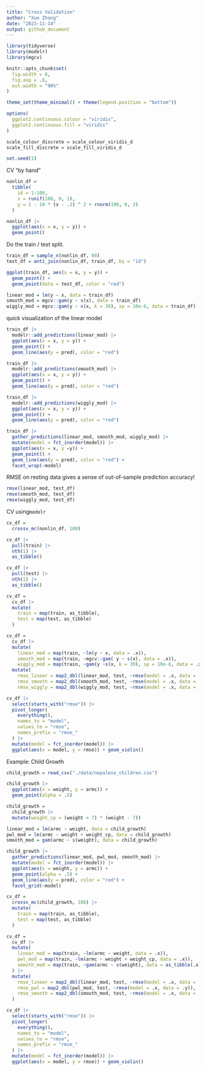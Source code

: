 ```yaml
---
title: "Cross Validation"
author: "Xue Zhang"
date: "2023-11-14"
output: github_document
---
```


```r
library(tidyverse)
library(modelr)
library(mgcv)

knitr::opts_chunk$set(
  fig.width = 6,
  fig.asp = .6,
  out.width = "90%"
)

theme_set(theme_minimal() + theme(legend.position = "bottom"))

options(
  ggplot2.continuous.colour = "viridis",
  ggplot2.continuous.fill = "viridis"
)

scale_colour_discrete = scale_colour_viridis_d
scale_fill_discrete = scale_fill_viridis_d
```

```r
set.seed(1)
```


CV "by hand"

```r
nonlin_df =
  tibble(
    id = 1:100,
    x = runif(100, 0, 1),
    y = 1 - 10 * (x - .3) ^ 2 + rnorm(100, 0, 3)
  )

nonlin_df |>
  ggplot(aes(x = x, y = y)) +
  geom_point()
```

Do the train / test split.

```r
train_df = sample_n(nonlin_df, 80)
test_df = anti_join(nonlin_df, train_df, by = "id")

ggplot(train_df, aes(x = x, y = y)) +
  geom_point() +
  geom_point(data = test_df, color = "red")
```


```r
linear_mod = lm(y ~ x, data = train_df)
smooth_mod = mgcv::gam(y ~ s(x), data = train_df)
wiggly_mod = mgcv::gam(y ~ s(x, k = 30), sp = 10e-6, data = train_df)
```


quick visualization of the linear model

```r
train_df |>
  modelr::add_predictions(linear_mod) |>
  ggplot(aes(x = x, y = y)) +
  geom_point() +
  geom_line(aes(y = pred), color = "red")
```

```r
train_df |>
  modelr::add_predictions(smooth_mod) |>
  ggplot(aes(x = x, y = y)) +
  geom_point() +
  geom_line(aes(y = pred), color = "red")
```


```r
train_df |>
  modelr::add_predictions(wiggly_mod) |>
  ggplot(aes(x = x, y = y)) +
  geom_point() +
  geom_line(aes(y = pred), color = "red")
```

```r
train_df |>
  gather_predictions(linear_mod, smooth_mod, wiggly_mod) |>
  mutate(model = fct_inorder(model)) |>
  ggplot(aes(x = x, y =y)) +
  geom_point() +
  geom_line(aes(y = pred), color = "red") +
  facet_wrap(~model)
```

RMSE on resting data gives a sense of out-of-sample prediction accuracy!

```r
rmse(linear_mod, test_df)
rmse(smooth_mod, test_df)
rmse(wiggly_mod, test_df)
```


CV using`modelr`

```r
cv_df = 
  crossv_mc(nonlin_df, 100)
```

```r
cv_df |>
  pull(train) |>
  nth(1) |>
  as_tibble()
```

```r
cv_df |>
  pull(test) |>
  nth(1) |>
  as_tibble()
```

```r
cv_df = 
  cv_df |>
  mutate(
    train = map(train, as_tibble),
    test = map(test, as_tibble)
  )
```

```r
cv_df =
  cv_df |>
  mutate(
    linear_mod = map(train, ~lm(y ~ x, data = .x)),
    smooth_mod = map(train, ~mgcv::gam( y ~ s(x), data = .x)),
    wiggly_mod = map(train, ~gam(y ~s(x, k = 30), sp = 10e-6, data = .x))) |>
  mutate(
    rmse_linear = map2_dbl(linear_mod, test, ~rmse(model = .x, data = .y)),
    rmse_smooth = map2_dbl(smooth_mod, test, ~rmse(model = .x, data = .y)),
    rmse_wiggly = map2_dbl(wiggly_mod, test, ~rmse(model = .x, data = .y)))
```

```r
cv_df |>
  select(starts_with("rmse")) |>
  pivot_longer(
    everything(),
    names_to = "model",
    values_to = "rmse",
    names_prefix = "rmse_"
  ) |>
  mutate(model = fct_inorder(model)) |>
  ggplot(aes(x = model, y = rmse)) + geom_violin()
```

Example: Child Growth

```r
child_growth = read_csv("./data/nepalese_children.csv")
```

```r
child_growth |>
  ggplot(aes(x = weight, y = armc)) +
  geom_point(alpha = .5)
```

```r
child_growth =
  child_growth |>
  mutate(weight_cp = (weight > 7) * (weight - 7))
```

```r
linear_mod = lm(armc ~ weight, data = child_growth)
pwl_mod = lm(armc ~ weight + weight_cp, data = child_growth)
smooth_mod = gam(armc ~ s(weight), data = child_growth)
```

```r
child_growth |>
  gather_predictions(linear_mod, pwl_mod, smooth_mod) |>
  mutate(model = fct_inorder(model)) |>
  ggplot(aes(x = weight, y = armc)) +
  geom_point(alpha = .5) +
  geom_line(aes(y = pred), color = "red") +
  facet_grid(~model)
```


```r
cv_df =
  crossv_mc(child_growth, 100) |>
  mutate(
    train = map(train, as_tibble),
    test = map(test, as_tibble)
  )
```


```r
cv_df = 
  cv_df |>
  mutate(
    linear_mod = map(train, ~lm(armc ~ weight, data = .x)),
    pwl_mod = map(train, ~lm(armc ~ weight + weight_cp, data = .x)),
    smooth_mod = map(train, ~gam(armc ~ s(weight), data = as_tibble(.x)))
  ) |>
  mutate(
    rmse_linear = map2_dbl(linear_mod, test, ~rmse(model = .x, data = .y)),
    rmse_pwl = map2_dbl(pwl_mod, test, ~rmse(model = .x, data = .y)),
    rmse_smooth = map2_dbl(smooth_mod, test, ~rmse(model = .x, data = .y))
  )
```


```r
cv_df |>
  select(starts_with("rmse")) |>
  pivot_longer(
    everything(),
    names_to = "model",
    values_to = "rmse",
    names_prefix = "rmse_"
  ) |>
  mutate(model = fct_inorder(model)) |>
  ggplot(aes(x = model, y = rmse)) + geom_violin()
```
